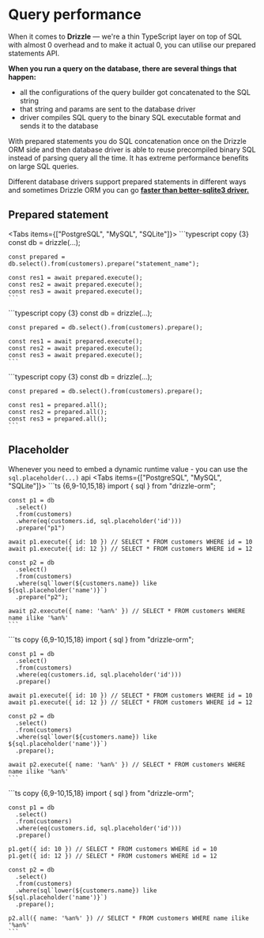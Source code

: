 
# Query performance
When it comes to **Drizzle** — we're a thin TypeScript layer on top of SQL with 
almost 0 overhead and to make it actual 0, you can utilise our prepared statements API.
  
**When you run a query on the database, there are several things that happen:**
- all the configurations of the query builder got concatenated to the SQL string
- that string and params are sent to the database driver
- driver compiles SQL query to the binary SQL executable format and sends it to the database

With prepared statements you do SQL concatenation once on the Drizzle ORM side and then database 
driver is able to reuse precompiled binary SQL instead of parsing query all the time. 
It has extreme performance benefits on large SQL queries.  

Different database drivers support prepared statements in different ways and sometimes 
Drizzle ORM you can go [**faster than better-sqlite3 driver.**](https://twitter.com/_alexblokh/status/1593593415907909634)

## Prepared statement
<Tabs items={["PostgreSQL", "MySQL", "SQLite"]}>
  <Tab>
    ```typescript copy {3}
    const db = drizzle(...);

    const prepared = db.select().from(customers).prepare("statement_name");
    
    const res1 = await prepared.execute();
    const res2 = await prepared.execute();
    const res3 = await prepared.execute();
    ```
  </Tab> 
  <Tab>
    ```typescript copy {3}
    const db = drizzle(...);

    const prepared = db.select().from(customers).prepare();
    
    const res1 = await prepared.execute();
    const res2 = await prepared.execute();
    const res3 = await prepared.execute();
    ```
  </Tab> 
  <Tab>
    ```typescript copy {3}
    const db = drizzle(...);

    const prepared = db.select().from(customers).prepare();
    
    const res1 = prepared.all();
    const res2 = prepared.all();
    const res3 = prepared.all();
    ```
  </Tab> 
</Tabs>

## Placeholder
Whenever you need to embed a dynamic runtime value - you can use the `sql.placeholder(...)` api
<Tabs items={["PostgreSQL", "MySQL", "SQLite"]}>
  <Tab>
    ```ts {6,9-10,15,18}
    import { sql } from "drizzle-orm";

    const p1 = db
      .select()
      .from(customers)
      .where(eq(customers.id, sql.placeholder('id')))
      .prepare("p1")

    await p1.execute({ id: 10 }) // SELECT * FROM customers WHERE id = 10
    await p1.execute({ id: 12 }) // SELECT * FROM customers WHERE id = 12

    const p2 = db
      .select()
      .from(customers)
      .where(sql`lower(${customers.name}) like ${sql.placeholder('name')}`)
      .prepare("p2");

    await p2.execute({ name: '%an%' }) // SELECT * FROM customers WHERE name ilike '%an%'
    ```
  </Tab>
  <Tab>
    ```ts copy {6,9-10,15,18}
    import { sql } from "drizzle-orm";

    const p1 = db
      .select()
      .from(customers)
      .where(eq(customers.id, sql.placeholder('id')))
      .prepare()

    await p1.execute({ id: 10 }) // SELECT * FROM customers WHERE id = 10
    await p1.execute({ id: 12 }) // SELECT * FROM customers WHERE id = 12

    const p2 = db
      .select()
      .from(customers)
      .where(sql`lower(${customers.name}) like ${sql.placeholder('name')}`)
      .prepare();

    await p2.execute({ name: '%an%' }) // SELECT * FROM customers WHERE name ilike '%an%'
    ```
  </Tab>
  <Tab>
    ```ts copy {6,9-10,15,18}
    import { sql } from "drizzle-orm";

    const p1 = db
      .select()
      .from(customers)
      .where(eq(customers.id, sql.placeholder('id')))
      .prepare()

    p1.get({ id: 10 }) // SELECT * FROM customers WHERE id = 10
    p1.get({ id: 12 }) // SELECT * FROM customers WHERE id = 12

    const p2 = db
      .select()
      .from(customers)
      .where(sql`lower(${customers.name}) like ${sql.placeholder('name')}`)
      .prepare();

    p2.all({ name: '%an%' }) // SELECT * FROM customers WHERE name ilike '%an%'
    ```
  </Tab> 
</Tabs>
